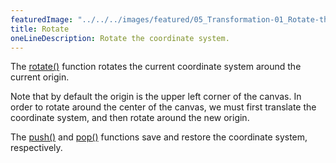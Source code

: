 ---
featuredImage: "../../../images/featured/05_Transformation-01_Rotate-thumbnail.png"
title: Rotate
oneLineDescription: Rotate the coordinate system.
---

The
<a href="https://p5js.org/reference/#/p5/rotate">rotate()</a>
function rotates the current coordinate system around the current
origin.

Note that by default the origin is the upper left corner of the canvas.
In order to rotate around the center of the canvas, we must first
translate the coordinate system, and then rotate around the new origin.

The 
<a href="https://p5js.org/reference/#/p5/push">push()</a>
and
<a href="https://p5js.org/reference/#/p5/pop">pop()</a>
functions save and restore the coordinate system, respectively.